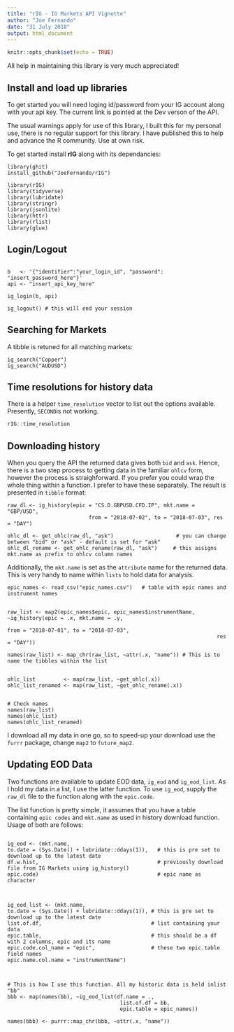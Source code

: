 ---
title: "rIG - IG Markets API Vignette"
author: "Joe Fernando"
date: "31 July 2018"
output: html_document
---

```{r setup, include=FALSE}
knitr::opts_chunk$set(echo = TRUE)
```

All help in maintaining this library is very much appreciated!


## Install and load up libraries

To get started you will need loging id/password from your IG account along with your api key. The current link is pointed at the Dev verson of the API.

The usual warnings apply for use of this library, I built this for my personal use, there is no regular support for this library. I have published this to help and advance the R community. Use at own risk.


To get started install **rIG** along with its dependancies: 

```{}
library(ghit)
install_github("JoeFernando/rIG")

library(rIG)
library(tidyverse)
library(lubridate)
library(stringr)
library(jsonlite)
library(httr)
library(rlist)
library(glue)
```



## Login/Logout

```{}

b   <- '{"identifier":"your_login_id", "password": "insert_password_here"}'
api <- "insert_api_key_here"

ig_login(b, api) 

ig_logout() # this will end your session

```



## Searching for Markets

A tibble is retuned for all matching markets:

```{}
ig_search("Copper")
ig_search("AUDUSD")
```



## Time resolutions for history data

There is a helper `time_resolution` vector to list out the options available. Presently, `SECOND`is not working.

```{r, echo = TRUE}

rIG::time_resolution

```



## Downloading history

When you query the API the returned data gives both `bid` and `ask`. Hence, there is a two step process to getting data in the familiar `ohlcv` form, however the process is straighforward. If you prefer you could wrap the whole thing within a function. I prefer to have these separately. The result is presented in `tibble` format:

```{}
raw_dl <- ig_history(epic = "CS.D.GBPUSD.CFD.IP", mkt.name = "GBP/USD", 
                          from = "2018-07-02", to = "2018-07-03", res = "DAY")

ohlc_dl <- get_ohlc(raw_dl, "ask")                    # you can change between "bid" or "ask" - default is set for "ask"
ohlc_dl_rename <- get_ohlc_rename(raw_dl, "ask")     # this assigns mkt.name as prefix to ohlcv column names

```



Additionally, the `mkt.name` is set as the `attribute` name for the returned data. This is very handy to name within  `lists` to hold data for analysis. 

``` {}
epic_names <- read_csv("epic_names.csv")   # table with epic names and instrument names


raw_list <- map2(epic_names$epic, epic_names$instrumentName, ~ig_history(epic = .x, mkt.name = .y,
                                                                   from = "2018-07-01", to = "2018-07-03", 
                                                                   res = "DAY"))

names(raw_list) <- map_chr(raw_list, ~attr(.x, "name")) # This is to name the tibbles within the list


ohlc_list         <- map(raw_list, ~get_ohlc(.x))
ohlc_list_renamed <- map(raw_list, ~get_ohlc_rename(.x))  


# Check names
names(raw_list)
names(ohlc_list)
names(ohlc_list_renamed)
```


I download all my data in one go, so to speed-up your download use the `furrr` package, change `map2` to `future_map2`.

## Updating EOD Data
Two functions are available to update EOD data, `ig_eod` and `ig_eod_list`. As I hold my data in a list, I use the latter function. To use `ig_eod`, supply the `raw_dl` file to the function along with the `epic.code`. 

The list function is pretty simple, it assumes that you have a table containing `epic codes` and `mkt.name` as used in history download function. Usage of both are follows:


```{}

ig_eod <- (mkt.name,
to.date = (Sys.Date() + lubridate::ddays(1)),   # this is pre set to download up to the latest date
df.w.hist,                                      # previously download file from IG Markets using ig_history()
epic.code)                                      # epic name as character



ig_eod_list <- (mkt.name,
to.date = (Sys.Date() + lubridate::ddays(1)), # this is pre set to download up to the latest date
list.of.df,                                   # list containing your data
epic.table,                                   # this should be a df with 2 columns, epic and its name
epic.code.col_name = "epic",                  # these two epic.table field names 
epic.name.col.name = "instrumentName")



# This is how I use this function. All my historic data is held inlist "bb"
bbb <- map(names(bb), ~ig_eod_list(df.name = ., 
                                    list.of.df = bb,
                                    epic.table = epic_names))

names(bbb) <- purrr::map_chr(bbb, ~attr(.x, "name"))

```
